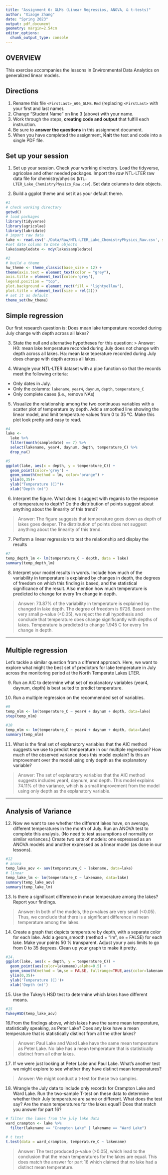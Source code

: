 ```yaml
---
title: "Assignment 6: GLMs (Linear Regressios, ANOVA, & t-tests)"
author: "Xiaoge Zhang"
date: "Spring 2023"
output: pdf_document
geometry: margin=2.54cm
editor_options: 
  chunk_output_type: console
---
```


## OVERVIEW

This exercise accompanies the lessons in Environmental Data Analytics on generalized linear models. 

## Directions
1. Rename this file `<FirstLast>_A06_GLMs.Rmd` (replacing `<FirstLast>` with your first and last name).
2. Change "Student Name" on line 3 (above) with your name.
3. Work through the steps, **creating code and output** that fulfill each instruction.
4. Be sure to **answer the questions** in this assignment document.
5. When you have completed the assignment, **Knit** the text and code into a single PDF file.


## Set up your session 
1. Set up your session. Check your working directory. Load the tidyverse, agricolae and other needed packages. Import the *raw* NTL-LTER raw data file for chemistry/physics (`NTL-LTER_Lake_ChemistryPhysics_Raw.csv`). Set date columns to date objects.

2. Build a ggplot theme and set it as your default theme.

```r
#1
# check working directory 
getwd()
# load packages
library(tidyverse)
library(agricolae)
library(lubridate)
# import raw data
lake <- read.csv('./Data/Raw/NTL-LTER_Lake_ChemistryPhysics_Raw.csv', stringsAsFactors = TRUE)
#set date column to Date objects
lake$sampledate <- mdy(lake$sampledate)

#2
# build a theme
hw_theme <- theme_classic(base_size = 12) +
theme(axis.text = element_text(color = "grey"),
axis.title = element_text(color='grey'),
legend.position = "top",
plot.background = element_rect(fill = 'lightyellow'),
plot.title = element_text(size = rel(2)))
# set it as default
theme_set(hw_theme)
```

## Simple regression
Our first research question is: Does mean lake temperature recorded during July change with depth across all lakes?

3. State the null and alternative hypotheses for this question:
> Answer:
H0: mean lake temperature recorded during July does not change with depth across all lakes. 
Ha: mean lake teperature recorded during July does change with depth across all lakes. 


4.  Wrangle your NTL-LTER dataset with a pipe function so that the records meet the following criteria: 
 * Only dates in July. 
 * Only the columns: `lakename`, `year4`, `daynum`, `depth`, `temperature_C`
 * Only complete cases (i.e., remove NAs)

5. Visualize the relationship among the two continuous variables with a scatter plot of temperature by depth. Add a smoothed line showing the linear model, and limit temperature values from 0 to 35 °C. Make this plot look pretty and easy to read.

```r
#4
lake <-
  lake %>%
  filter(month(sampledate) == 7) %>%
  select(lakename, year4, daynum, depth, temperature_C) %>%
  drop_na()

#5
ggplot(lake, aes(x = depth, y = temperature_C)) +
  geom_point(color='grey') +
  geom_smooth(method = lm, color="orange") +
  ylim(0,35)+
  ylab("Temperature (C)")+
  xlab("Depth (m)")
```


6. Interpret the figure. What does it suggest with regards to the response of temperature to depth? Do the distribution of points suggest about anything about the linearity of this trend?

> Answer: The figure suggests that temperature goes down as depth of lakes goes deeper. The distribution of points does not suggest anything about the linearity of this trend. 


7. Perform a linear regression to test the relationship and display the results

```r
#7
temp_depth_lm <- lm(temperature_C ~ depth, data = lake)
summary(temp_depth_lm)

```


8. Interpret your model results in words. Include how much of the variability in temperature is explained by changes in depth, the degrees of freedom on which this finding is based, and the statistical significance of the result. Also mention how much temperature is predicted to change for every 1m change in depth. 

> Answer:
73.87% of the variability in temperature is explained by changed in lake depth. The degree of freedom is 9726. Based on the very small p-value (<0.05), we reject the null hypothesis and conclude that temperature does change significantly with depths of lakes. Temperature is predicted to change 1.945 C for every 1m change in depth. 

---

## Multiple regression
Let's tackle a similar question from a different approach. Here, we want to explore what might the best set of predictors for lake temperature in July across the monitoring period at the North Temperate Lakes LTER. 


9. Run an AIC to determine what set of explanatory variables (year4, daynum, depth) is best suited to predict temperature.

10. Run a multiple regression on the recommended set of variables. 

```r
#9
temp_mlm <- lm(temperature_C ~ year4 + daynum + depth, data=lake)
step(temp_mlm)

#10
temp_mlm <- lm(temperature_C ~ year4 + daynum + depth, data=lake)
summary(temp_mlm)
```

11. What is the final set of explanatory variables that the AIC method suggests we use to predict temperature in our multiple regression? How much of the observed variance does this model explain? Is this an improvement over the model using only depth as the explanatory variable?

> Answer: 
The set of explanatory variables that the AIC method suggests includes year4, daynum, and depth. This model explains 74.11% of the variance, which is a small improvement from the model using only depth as the explanatory variable. 

---
## Analysis of Variance

12. Now we want to see whether the different lakes have, on average, different temperatures in the month of July. Run an ANOVA test to complete this analysis. (No need to test assumptions of normality or similar variances.) Create two sets of models: one expressed as an ANOVA models and another expressed as a linear model (as done in our lessons).

```r
#12
# anova
temp_lake_aov <- aov(temperature_C ~ lakename, data=lake)
# linear
temp_lake_lm <- lm(temperature_C ~ lakename, data=lake)
summary(temp_lake_aov)
summary(temp_lake_lm)
```

13. Is there a significant difference in mean temperature among the lakes? Report your findings. 

> Answer: 
In both of the models, the p-values are very small (<0.05). Thus, we conclude that there is a significant difference in mean temperature among the lakes. 


14. Create a graph that depicts temperature by depth, with a separate color for each lake. Add a geom_smooth (method = "lm", se = FALSE) for each lake. Make your points 50 % transparent. Adjust your y axis limits to go from 0 to 35 degrees. Clean up your graph to make it pretty. 

```r
#14.
ggplot(lake, aes(x = depth, y = temperature_C)) +
  geom_point(aes(color=lakename),alpha=0.5) +
  geom_smooth(method = lm,se = FALSE, fullrange=TRUE,aes(color=lakename)) +
  ylim(0,35)+
  ylab('Temperature (C)')+
  xlab('Depth (m)')
```

15. Use the Tukey's HSD test to determine which lakes have different means.

```r
#15
TukeyHSD(temp_lake_aov)
```

16.From the findings above, which lakes have the same mean temperature, statistically speaking, as Peter Lake? Does any lake have a mean temperature that is statistically distinct from all the other lakes?

>Answer:
Paul Lake and Ward Lake have the same mean temperature as Peter Lake. No lake has a mean temperature that is statistically distinct from all other lakes. 
 

17. If we were just looking at Peter Lake and Paul Lake. What's another test we might explore to see whether they have distinct mean temperatures? 

>Answer: We might conduct a t-test for these two samples. 



18. Wrangle the July data to include only records for Crampton Lake and Ward Lake. Run the two-sample T-test on these data to determine whether their July temperature are same or different. What does the test say? Are the mean temperatures for the lakes equal? Does that match you answer for part 16?

```r
# filter the lakes from the july lake data
ward_crampton <- lake %>%
  filter(lakename == "Crampton Lake" | lakename == "Ward Lake")

# t test
t.test(data = ward_crampton, temperature_C ~ lakename)
```

>Answer: The test produced p-value (>0.05), which lead to the conclusion that the mean temperatures for the lakes are equal. This does match the answer for part 16 which claimed that no lake had a distinct mean temperature. 
